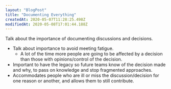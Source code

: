 ```yaml
---
layout: "BlogPost"
title: "Documenting Everything"
createdAt: 2020-05-07T11:28:25.498Z
modifiedAt: 2020-05-08T17:01:44.188Z
---
```


Talk about the importance of documenting discussions and decisions.

- Talk about importance to avoid meeting fatigue.
  - A lot of the time more people are going to be affected by a decision than those with opinions/control of the decision.
- Important to have the legacy so future teams know of the decision made and why, to pass on knowledge and stop fragmented approaches.
- Accommodates people who are ill or miss the discussion/decision for one reason or another, and allows them to still contribute.
